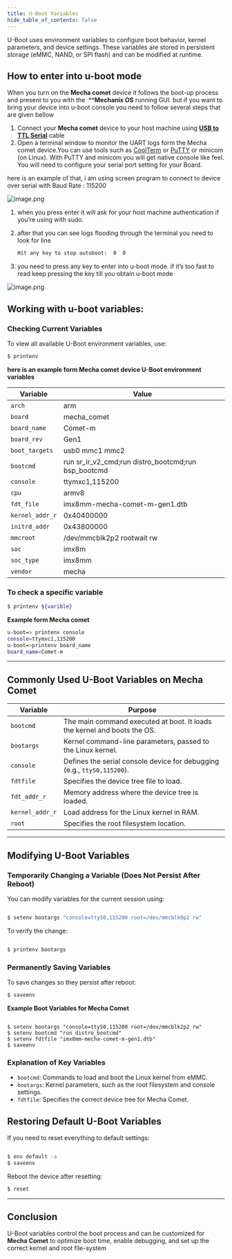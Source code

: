 ```yaml
---
title: U-Boot Variables
hide_table_of_contents: false
---
```


U-Boot uses environment variables to configure boot behavior, kernel parameters, and device settings. These variables are stored in persistent storage (eMMC, NAND, or SPI flash) and can be modified at runtime.

## How to enter into u-boot mode

When you turn on the **Mecha comet** device it follows the boot-up process and present to you with the  ****Mechanix OS** running GUI.  but if you want to bring your device into u-boot console you need to follow several steps that are given bellow 

1. Connect your **Mecha comet** device to your host machine using [**USB to TTL Serial**](https://www.amazon.com/s?k=usb+to+ttl+serial+cable&crid=EEYL3AE6K0NQ&sprefix=USB+to+TTL+Serial+%2Caps%2C105&ref=nb_sb_ss_ts-doa-p_1_18) cable
2. Open a terminal window to monitor the UART logs form the Mecha comet device.You can use tools such as [CoolTerm](https://freeware.the-meiers.org/) or [PuTTY](https://www.putty.org/) or minicom (on Linux). With PuTTY and minicom you will get native console like feel. You will need to configure your serial port setting for your Board.

here is an example of that,
i am using screen program to connect to device over serial with Baud Rate : 115200

![image.png](/assets/advanced/serial-using-screen.png)

1. when you press enter it will ask for your host machine authentication if you’re using with sudo.
2. after that you can see logs flooding through the terminal you need to look for line
    
    ```bash
    Hit any key to stop autoboot:  0  0
    ```
    
3. you need to press any key to enter into u-boot mode.
if it’s too fast to read keep pressing the key till you obtain u-boot mode 

![image.png](/assets/advanced/uboot-mode.png)

## Working with u-boot variables:

### Checking Current Variables

To view all available U-Boot environment variables, use:

```bash
$ printenv
```

**here is an example form Mecha comet device U-Boot environment variables**

| Variable | Value |
| --- | --- |
| `arch` | arm |
| `board` | mecha_comet |
| `board_name` | Comet-m |
| `board_rev` | Gen1 |
| `boot_targets` | usb0 mmc1 mmc2 |
| `bootcmd` | run sr_ir_v2_cmd;run distro_bootcmd;run bsp_bootcmd |
| `console` | ttymxc1,115200 |
| `cpu` | armv8 |
| `fdt_file` | imx8mm-mecha-comet-m-gen1.dtb |
| `kernel_addr_r` | 0x40400000 |
| `initrd_addr` | 0x43800000 |
| `mmcroot` | /dev/mmcblk2p2 rootwait rw |
| `soc` | imx8m |
| `soc_type` | imx8mm |
| `vendor` | mecha |

### **To check a specific variable**

```bash
$ printenv ${varible}
```

**Example form Mecha comet** 

```bash
u-boot=> printenv console
console=ttymxc1,115200
u-boot=>printenv board_name
board_name=Comet-m

```

---

## **Commonly Used U-Boot Variables on Mecha Comet**

| Variable | Purpose |
| --- | --- |
| `bootcmd` | The main command executed at boot. It loads the kernel and boots the OS. |
| `bootargs` | Kernel command-line parameters, passed to the Linux kernel. |
| `console` | Defines the serial console device for debugging (e.g., `ttyS0,115200`). |
| `fdtfile` | Specifies the device tree file to load. |
| `fdt_addr_r` | Memory address where the device tree is loaded. |
| `kernel_addr_r` | Load address for the Linux kernel in RAM. |
| `root` | Specifies the root filesystem location. |

---

## **Modifying U-Boot Variables**

### **Temporarily Changing a Variable (Does Not Persist After Reboot)**

You can modify variables for the current session using:

```bash

$ setenv bootargs "console=ttyS0,115200 root=/dev/mmcblk0p2 rw"
```

To verify the change:

```bash

$ printenv bootargs
```

### **Permanently Saving Variables**

To save changes so they persist after reboot:

```bash
$ saveenv
```

**Example Boot Variables for Mecha Comet**

```

$ setenv bootargs "console=ttyS0,115200 root=/dev/mmcblk2p2 rw"
$ setenv bootcmd "run distro_bootcmd"
$ setenv fdtfile "imx8mm-mecha-comet-m-gen1.dtb"
$ saveenv

```

### **Explanation of Key Variables**

- `bootcmd`: Commands to load and boot the Linux kernel from eMMC.
- `bootargs`: Kernel parameters, such as the root filesystem and console settings.
- `fdtfile`: Specifies the correct device tree for Mecha Comet.

## **Restoring Default U-Boot Variables**

If you need to reset everything to default settings:

```bash

$ env default -a
$ saveenv
```

Reboot the device after resetting:

```bash
$ reset
```

---

## **Conclusion**

U-Boot variables control the boot process and can be customized for **Mecha Comet** to optimize boot time, enable debugging, and set up the correct kernel and root file-system